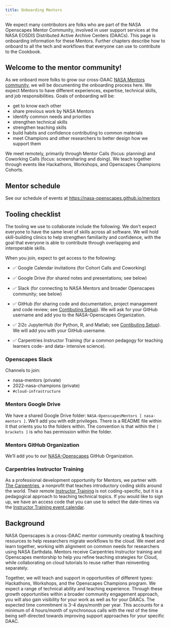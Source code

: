 ```yaml
---
title: Onboarding Mentors
---
```


We expect many contributors are folks who are part of the NASA Openscapes Mentor Community, involved in user support services at the NASA EOSDIS Distributed Active Archive Centers (DAACs). This page is onboarding information for these Mentors. Further chapters describe how to onboard to all the tech and workflows that everyone can use to contribute to the Cookbook.

## Welcome to the mentor community!

As we onboard more folks to grow our cross-DAAC [NASA Mentors community](https://nasa-openscapes.github.io/mentors.html), we will be documenting the onboarding process here. We expect Mentors to have different experiences, expertise, technical skills, and job responsibilities. Goals of onboarding will be:

-   get to know each other
-   share previous work by NASA Mentors
-   identify common needs and priorities
-   strengthen technical skills
-   strengthen teaching skills
-   build habits and confidence contributing to common materials
-   meet Champions and other researchers to better design how we support them

We meet remotely, primarily through Mentor Calls (focus: planning) and Coworking Calls (focus: screensharing and doing). We teach together through events like Hackathons, Workshops, and Openscapes Champions Cohorts.

## Mentor schedule

See our schedule of events at <https://nasa-openscapes.github.io/mentors>

## Tooling checklist

The tooling we use to collaborate include the following. We don't expect everyone to have the same level of skills across all software. We will hold skill-building clinics to help strengthen familiarity and confidence, with the goal that everyone is able to contribute through overlapping and interoperable skills.

When you join, expect to get access to the following:

-   ✅ Google Calendar invitations (for Cohort Calls and Coworking)

-   ✅ Google Drive (for shared notes and presentations; see below)

-   ✅ Slack (for connecting to NASA Mentors and broader Openscapes community; see below)

-   ✅ GitHub (for sharing code and documentation, project management and code review; see [Contibuting Setup](setup.qmd)). We will ask for your GitHub username and add you to the NASA-Openscapes Organization.

-   ✅ 2i2c JupyterHub (for Python, R, and Matlab; see [Contibuting Setup](setup.qmd)). We will add you with your GitHub username.

-   ✅ Carpentries Instructor Training (for a common pedagogy for teaching learners code- and data- intensive science).

### Openscapes Slack

Channels to join:

-   nasa-mentors (private)
-   2022-nasa-champions (private)
-   `#cloud-infrastructure`

### Mentors Google Drive

We have a shared Google Drive folder: `NASA-OpenscapesMentors [ nasa-mentors ]`. We'll add you with edit privileges. There is a README file within it that orients you to the folders within. The convention is that within the `[ brackets ]` is who has permission within the folder.

### Mentors GitHub Organization

We'll add you to our [NASA-Openscapes](https://github.com/NASA-Openscapes) GitHub Organization.

### Carpentries Instructor Training

As a professional development opportunity for Mentors, we partner with [The Carpentries](https://carpentries.org/), a nonprofit that teaches introductory coding skills around the world. Their remote [Instructor Training](https://carpentries.org/become-instructor/) is not coding-specific, but it is a pedagogical approach to teaching technical topics. If you would like to sign up, we have an access code that you can use to select the date-times via the [Instructor Training event calendar](https://carpentries.github.io/instructor-training/training_calendar#upcoming-instructor-training).

## Background

NASA Openscapes is a cross-DAAC mentor community creating & teaching resources to help researchers migrate workflows to the cloud. We meet and learn together, working with alignment on common needs for researchers using NASA Earthdata. Mentors receive Carpentries Instructor training and Openscapes mentorship to help you refine teaching strategies for Cloud, while collaborating on cloud tutorials to reuse rather than reinventing separately.

Together, we will teach and support in opportunities of different types: Hackathons, Workshops, and the Openscapes Champions program. We expect a range of technical ability and teaching experience. Through these growth opportunities within a broader community engagement approach, you will also gain visibility for your work as well as for your DAACs. The expected time commitment is 3-4 days/month per year. This accounts for a minimum of 4 hours/month of synchronous calls with the rest of the time being self-directed towards improving support approaches for your specific DAAC.
